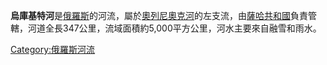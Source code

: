 '''烏庫基特河'''是[[俄羅斯|俄羅斯]]的河流，屬於[[奧列尼奧克河|奧列尼奧克河]]的左支流，由[[薩哈共和國|薩哈共和國]]負責管轄，河道全長347公里，流域面積約5,000平方公里，河水主要來自融雪和雨水。

{{Russia-geo-stub}}

[[Category:俄羅斯河流|Category:俄羅斯河流]]